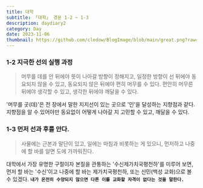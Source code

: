 ```yaml
---
title: 대학
subtitle: 「대학」 경문 1-2 ~ 1-3 
description: daydiary2
category: Day
date: 2023-11-06
thumbnail: https://github.com/cledow/BlogImage/blob/main/great.png?raw=true
---
```


### 1-2 지극한 선의 실행 과정
> 머무를 데를 안 뒤에야 뜻이 나아갈 방향이 정해지고, 일정한 방향이 선 뒤에야 동요되지 않을 수 있고,
> 동요되지 않은 뒤에야 편히 머무를 수 있다. 편안히 머무른 뒤에야 생각할 수 있고, 생각한 뒤에야
> 깨달을 수 있다.

'머무를 곳(데)'은 전 장에서 말한 지지선이 있는 곳으로 '인'을 달성하는 지향점과 같다.
지향점을 알 수 있어야만 동요없이 어떻게 나아갈 지 고민할 수 있고, 깨달을 수 있다.
<br/>

### 1-3 먼저 선과 후를 안다.
> 사물에는 근본과 말단이 있고, 일에는 마침과 비롯하는 게 있으니, 먼저하고 나중에 할 바를 알면
> 도에 가까워진다.

대학에서 가장 유명한 구절이자 본질을 관통하는 '수신제가치국평천하'를 미루어 보면, 먼저 할 바는
'수신'이고 나중에 할 바는 제가치국평천하, 또는 신민(백성 교화)으로 볼 수 있겠다. 
**`내가 온전히 수양되지 않으면 다른 이를 교화할 자격이 없다는 것을 말한다.`**
<br/>
<br/>
<br/>